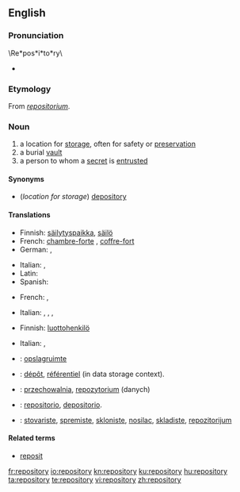 ==English==
{{wikipedia}}

===Pronunciation===
\Re*pos*i*to*ry\
* {{audio|en-us-repository.ogg|Audio (US)}}

===Etymology===
From {{etyl|LL.}} ''[[repositorium]]''.

===Noun===
{{en-noun|repositories}}

# a location for [[storage]], often for safety or [[preservation]]
# a burial [[vault]]
# a person to whom a [[secret]] is [[entrusted]]

====Synonyms====
* (''location for storage'') [[depository]]

====Translations====
{{trans-top|a location for storage, often for safety or preservation}}
* Finnish: [[säilytyspaikka]], [[säilö]]
* French: [[chambre-forte]] {{f}}, [[coffre-fort]] {{m}}
* German: {{t|de|Ablage|m}},  {{t+|de|Depot|n}}
{{trans-mid}}
* Italian: {{t-|it|ripostiglio}},  {{t+|it|ricettacolo}}
* Latin: {{t-|la|receptaculum|n|alt=receptāculum}}
* Spanish: {{t|es|repositiorio|m}}
{{trans-bottom}}

{{trans-top|a burial vault}}
* French: {{t+|fr|tombeau|m}}, {{t+|fr|mausolée|m}}
{{trans-mid}}
* Italian: {{t-|it|sepolcro}},  {{t-|it|tomba}},  {{t-|it|mausoleo}},  {{t+|it|cripta}}
{{trans-bottom}}

{{trans-top|a person to whom a secret is entrusted}}
* Finnish: [[luottohenkilö]]
{{trans-mid}}
* Italian: {{t-|it|depositario}},  {{t-|it|confidente}}
{{trans-bottom}}

{{checktrans-top}}
* {{ttbc|Dutch}}: [[opslagruimte]]
* {{ttbc|French}}: [[dépôt]], [[référentiel]] (in data storage context).
* {{ttbc|Polish}}: [[przechowalnia]], [[repozytorium]] (danych)
{{checktrans-mid}}
* {{ttbc|Spanish}}: [[repositorio]], [[depositorio]].
* {{ttbc|Serbian}}: [[stovariste]], [[spremiste]], [[skloniste]], [[nosilac]], [[skladiste]], [[repozitorijum]]
{{checktrans-bottom}}

====Related terms====
* [[reposit]]

[[fr:repository]]
[[io:repository]]
[[kn:repository]]
[[ku:repository]]
[[hu:repository]]
[[ta:repository]]
[[te:repository]]
[[vi:repository]]
[[zh:repository]]